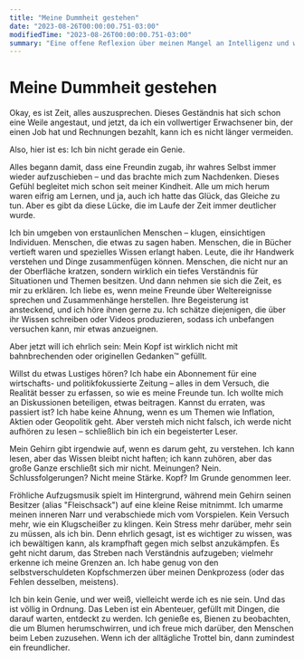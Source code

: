 ```yaml
---
title: "Meine Dummheit gestehen"
date: "2023-08-26T00:00:00.751-03:00"
modifiedTime: "2023-08-26T00:00:00.751-03:00"
summary: "Eine offene Reflexion über meinen Mangel an Intelligenz und wie ich damit umgehe."
---
```


# Meine Dummheit gestehen

Okay, es ist Zeit, alles auszusprechen. Dieses Geständnis hat sich schon eine Weile angestaut, und jetzt, da ich ein vollwertiger Erwachsener bin, der einen Job hat und Rechnungen bezahlt, kann ich es nicht länger vermeiden.

Also, hier ist es: Ich bin nicht gerade ein Genie.

Alles begann damit, dass eine Freundin zugab, ihr wahres Selbst immer wieder aufzuschieben – und das brachte mich zum Nachdenken. Dieses Gefühl begleitet mich schon seit meiner Kindheit. Alle um mich herum waren eifrig am Lernen, und ja, auch ich hatte das Glück, das Gleiche zu tun. Aber es gibt da diese Lücke, die im Laufe der Zeit immer deutlicher wurde.

Ich bin umgeben von erstaunlichen Menschen – klugen, einsichtigen Individuen. Menschen, die etwas zu sagen haben. Menschen, die in Bücher vertieft waren und spezielles Wissen erlangt haben. Leute, die ihr Handwerk verstehen und Dinge zusammenfügen können. Menschen, die nicht nur an der Oberfläche kratzen, sondern wirklich ein tiefes Verständnis für Situationen und Themen besitzen. Und dann nehmen sie sich die Zeit, es mir zu erklären. Ich liebe es, wenn meine Freunde über Weltereignisse sprechen und Zusammenhänge herstellen. Ihre Begeisterung ist ansteckend, und ich höre ihnen gerne zu. Ich schätze diejenigen, die über ihr Wissen schreiben oder Videos produzieren, sodass ich unbefangen versuchen kann, mir etwas anzueignen.

Aber jetzt will ich ehrlich sein: Mein Kopf ist wirklich nicht mit bahnbrechenden oder originellen Gedanken™ gefüllt.

Willst du etwas Lustiges hören? Ich habe ein Abonnement für eine wirtschafts- und politikfokussierte Zeitung – alles in dem Versuch, die Realität besser zu erfassen, so wie es meine Freunde tun. Ich wollte mich an Diskussionen beteiligen, etwas beitragen. Kannst du erraten, was passiert ist? Ich habe keine Ahnung, wenn es um Themen wie Inflation, Aktien oder Geopolitik geht. Aber versteh mich nicht falsch, ich werde nicht aufhören zu lesen – schließlich bin ich ein begeisterter Leser.

Mein Gehirn gibt irgendwie auf, wenn es darum geht, zu verstehen. Ich kann lesen, aber das Wissen bleibt nicht haften; ich kann zuhören, aber das große Ganze erschließt sich mir nicht. Meinungen? Nein. Schlussfolgerungen? Nicht meine Stärke. Kopf? Im Grunde genommen leer.

Fröhliche Aufzugsmusik spielt im Hintergrund, während mein Gehirn seinen Besitzer (alias "Fleischsack") auf eine kleine Reise mitnimmt. Ich umarme meinen inneren Narr und verabschiede mich vom Vorspielen. Kein Versuch mehr, wie ein Klugscheißer zu klingen. Kein Stress mehr darüber, mehr sein zu müssen, als ich bin. Denn ehrlich gesagt, ist es wichtiger zu wissen, was ich bewältigen kann, als krampfhaft gegen mich selbst anzukämpfen. Es geht nicht darum, das Streben nach Verständnis aufzugeben; vielmehr erkenne ich meine Grenzen an. Ich habe genug von den selbstverschuldeten Kopfschmerzen über meinen Denkprozess (oder das Fehlen desselben, meistens).

Ich bin kein Genie, und wer weiß, vielleicht werde ich es nie sein. Und das ist völlig in Ordnung. Das Leben ist ein Abenteuer, gefüllt mit Dingen, die darauf warten, entdeckt zu werden. Ich genieße es, Bienen zu beobachten, die um Blumen herumschwirren, und ich freue mich darüber, den Menschen beim Leben zuzusehen. Wenn ich der alltägliche Trottel bin, dann zumindest ein freundlicher.
